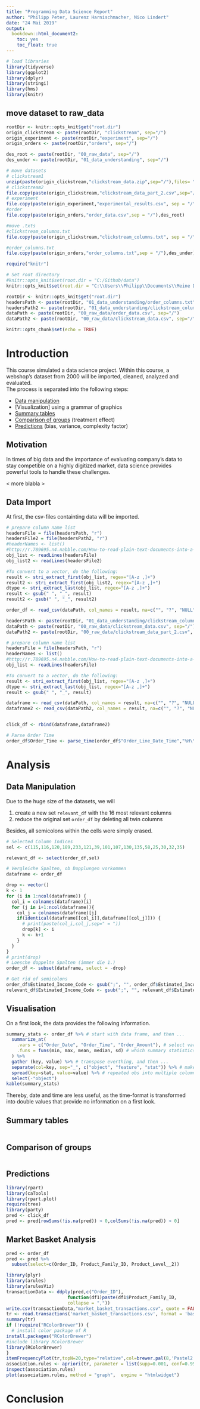 ```yaml
---
title: "Programming Data Science Report"
author: "Philipp Peter, Laurenz Harnischmacher, Nico Lindert"
date: "24 Mai 2019"
output: 
  bookdown::html_document2:
    toc: yes 
    toc_float: true
---
```

```r
# load libraries
library(tidyverse)
library(ggplot2)
library(dplyr)
library(stringi)
library(hms)
library(knitr)
```

## move dataset to raw_data
```r

rootDir <- knitr::opts_knit$get("root.dir")
origin_clickstream <- paste(rootDir, "clickstream", sep="/")
origin_experiment <- paste(rootDir,"experiment", sep="/")
origin_orders <- paste(rootDir,"orders", sep="/")

des_root <- paste(rootDir, "00_raw_data", sep="/")
des_under <- paste(rootDir, "01_data_understanding", sep="/")

# move datasets
# clickstream1
unzip(paste(origin_clickstream,"clickstream_data.zip",sep="/"),files= "clickstream_data.csv",list = FALSE, exdir = des_root)
# clickstream2
file.copy(paste(origin_clickstream,"clickstream_data_part_2.csv",sep="/"),des_root)
# experiment 
file.copy(paste(origin_experiment,"experimental_results.csv", sep = "/"),des_root)
#order
file.copy(paste(origin_orders,"order_data.csv",sep = "/"),des_root)

#move .txts
#clickstream_columns.txt
file.copy(paste(origin_clickstream,"clickstream_columns.txt", sep = "/"),des_under)

#order_columns.txt
file.copy(paste(origin_orders,"order_columns.txt",sep = "/"),des_under)


```

```r
require("knitr")

# Set root directory
#knitr::opts_knit$set(root.dir = "C:/Github/data")
knitr::opts_knit$set(root.dir = "C:\\Users\\Philipp\\Documents\\Meine Dokumente\\StudiumDocs\\Master\\2019 SS\\Programming Data Science\\data")

rootDir <- knitr::opts_knit$get("root.dir")
headersPath <- paste(rootDir, "01_data_understanding/order_columns.txt", sep="/")
headersPath2 <- paste(rootDir, "01_data_understanding/clickstream_columns.txt", sep="/")
dataPath <- paste(rootDir, "00_raw_data/order_data.csv", sep="/")
dataPath2 <- paste(rootDir, "00_raw_data/clickstream_data.csv", sep="/")

knitr::opts_chunk$set(echo = TRUE)
```


# Introduction

This course simulated a data science project. Within this course, a webshop's dataset from 2000 will be imported, cleaned, analyzed and evaluated. <br>
The process is separated into the following steps:<br>

* [Data manipulation]
* [Visualization] using a grammar of graphics
* [Summary tables]
* [Comparison of groups] (treatment effect)
* [Predictions] (bias, variance, complexity factor)


## Motivation

In times of big data and the importance of evaluating company's data to stay competible on a highly digitized market, data science provides powerful tools to handle these challenges.<br>

< more blabla >


## Data Import

At first, the csv-files containting data will be imported.

```r
# prepare column name list
headersFile = file(headersPath, "r")
headersFile2 = file(headersPath2, "r")
#headerNames <- list()
#http://r.789695.n4.nabble.com/How-to-read-plain-text-documents-into-a-vector-td901794.html
obj_list <- readLines(headersFile)
obj_list2 <- readLines(headersFile2)

#To convert to a vector, do the following:
result <- stri_extract_first(obj_list, regex="[A-z ,]+")
result2 <- stri_extract_first(obj_list2, regex="[A-z ,]+")
dtype <- stri_extract_last(obj_list, regex="[A-z ,]+")
result <- gsub(" ", "_", result)
result2 <- gsub(" ", "_", result2)

order_df <- read_csv(dataPath, col_names = result, na=c("", "?", "NULL", "NA", "Nan"), guess_max = 3400)

headersPath <- paste(rootDir, "01_data_understanding/clickstream_columns.txt", sep="/")
dataPath <- paste(rootDir, "00_raw_data/clickstream_data.csv", sep="/")
dataPath2 <- paste(rootDir, "00_raw_data/clickstream_data_part_2.csv", sep="/")

# prepare column name list
headersFile = file(headersPath, "r")
headerNames <- list()
#http://r.789695.n4.nabble.com/How-to-read-plain-text-documents-into-a-vector-td901794.html
obj_list <- readLines(headersFile)

#To convert to a vector, do the following:
result <- stri_extract_first(obj_list, regex="[A-z ,]+")
dtype <- stri_extract_last(obj_list, regex="[A-z ,]+")
result <- gsub(" ", "_", result)

dataframe <- read_csv(dataPath, col_names = result, na=c("", "?", "NULL", "NA", "Nan"), guess_max = 3400)
dataframe2 <- read_csv(dataPath2, col_names = result, na=c("", "?", "NULL", "NA", "Nan"), guess_max = 3400)


click_df <- rbind(dataframe,dataframe2)

# Parse Order Time
order_df$Order_Time <- parse_time(order_df$"Order_Line_Date_Time","%H\\:%M\\:%S")
```


# Analysis

## Data Manipulation {#dataMan}

Due to the huge size of the datasets, we will

1. create a new set `relevant_df` with the 16 most relevant columns
1. reduce the original set `order_df` by deleting all twin columns

Besides, all semicolons within the cells were simply erased.

```r
# Selected Column Indices
sel <- c(115,116,120,189,233,121,39,101,107,130,135,58,25,30,32,35)

relevant_df <- select(order_df,sel)

# Vergleiche Spalten, ob Dopplungen vorkommen
dataframe <- order_df

drop <- vector()
k <- 1
for (i in 1:ncol(dataframe)) {
  col_i = colnames(dataframe)[i]
  for (j in i+1:ncol(dataframe)){
    col_j = colnames(dataframe)[j]
    if(identical(dataframe[[col_i]],dataframe[[col_j]])) {
      # print(paste(col_i,col_j,sep=" = "))
      drop[k] <- i
      k <- k+1
    }
  }
}
# print(drop)
# Loesche doppelte Spalten (immer die 1.)
order_df <- subset(dataframe, select = -drop)

# Get rid of semicolons
order_df$Estimated_Income_Code <- gsub(";", "", order_df$Estimated_Income_Code)
relevant_df$Estimated_Income_Code <- gsub(";", "", relevant_df$Estimated_Income_Code)
```


## Visualisation

On a first look, the data provides the following information.

```r
summary_stats <- order_df %>% # start with data frame, and then ...
  summarize_at(
    .vars = c("Order_Date", "Order_Time", "Order_Amount"), # select variables, that should be in the table
    .funs = funs(min, max, mean, median, sd) # which summary statistics do you want
  ) %>%
  gather (key, value) %>% # transpose everthing, and then ...
  separate(col=key, sep="_", c("object", "feature", "stat")) %>% # make the two columns out of var name
  spread(key=stat, value=value) %>% # repeated obs into multiple columns
  select(-"object")
kable(summary_stats)
```
Thereby, date and time are less useful, as the time-format is transformed into double values that provide no information on a first look.




## Summary tables

```r

```


## Comparison of groups

```r

```


## Predictions

```r
library(rpart)
library(caTools)
library(rpart.plot)
require(tree)
library(party)
pred <- click_df
pred <- pred[rowSums(!is.na(pred)) > 0,colSums(!is.na(pred)) > 0]
```




## Market Basket Analysis
```r
pred <- order_df
pred <- pred %>%
  subset(select=c(Order_ID, Product_Family_ID, Product_Level__2))
```
```r
library(plyr)
library(arules)
library(arulesViz)
transactionData <- ddply(pred,c("Order_ID"),
                       function(df1)paste(df1$Product_Family_ID,
                       collapse = ","))
write.csv(transactionData,"market_basket_transactions.csv", quote = FALSE, row.names = FALSE)
tr <- read.transactions('market_basket_transactions.csv', format = 'basket', sep=',')
summary(tr)
if (!require("RColorBrewer")) {
  # install color package of R
install.packages("RColorBrewer")
#include library RColorBrewer
library(RColorBrewer)
}
itemFrequencyPlot(tr,topN=20,type="relative",col=brewer.pal(8,'Pastel2'), main="Absolute Item Frequency Plot")
association.rules <- apriori(tr, parameter = list(supp=0.001, conf=0.95,maxlen=10))
inspect(association.rules)
plot(association.rules, method = "graph",  engine = "htmlwidget")
```

# Conclusion
